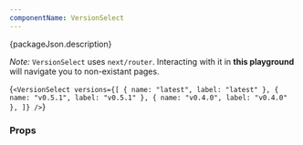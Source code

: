```yaml
---
componentName: VersionSelect
---
```


<p>{packageJson.description}</p>

_Note:_ `VersionSelect` uses `next/router`. Interacting with it in **this playground**
will navigate you to non-existant pages.

<LiveComponent>{`<VersionSelect
  versions={[
      { name: "latest", label: "latest" },
      { name: "v0.5.1", label: "v0.5.1" },
      { name: "v0.4.0", label: "v0.4.0" },
  ]}
/>`}</LiveComponent>

<UsageDetails packageJson={packageJson} />

### Props

<PropsTable props={componentProps} />
